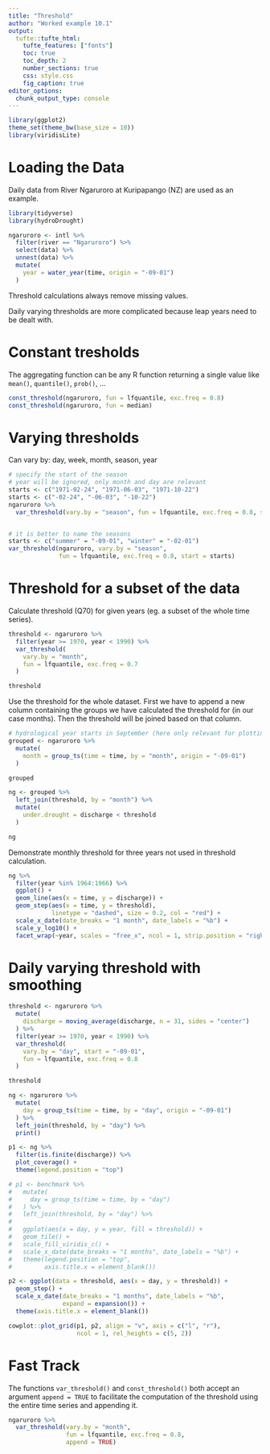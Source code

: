 ```yaml
---
title: "Threshold"
author: "Worked example 10.1"
output: 
  tufte::tufte_html:
    tufte_features: ["fonts"]
    toc: true
    toc_depth: 2
    number_sections: true
    css: style.css
    fig_caption: true
editor_options: 
  chunk_output_type: console
---
```


```r
library(ggplot2)
theme_set(theme_bw(base_size = 10))
library(viridisLite)
```


# Loading the Data

Daily data from River Ngaruroro at Kuripapango (NZ) are used as an example. 


```r
library(tidyverse)
library(hydroDrought)

ngaruroro <- intl %>%
  filter(river == "Ngaruroro") %>%
  select(data) %>%
  unnest(data) %>%
  mutate(
    year = water_year(time, origin = "-09-01")
  )
```


Threshold calculations always remove missing values. 

Daily varying thresholds are more complicated because leap years need to be dealt with. 


# Constant tresholds 

The aggregating function can be any R function returning a single value like `mean()`, `quantile()`, `prob()`, ...

```r
const_threshold(ngaruroro, fun = lfquantile, exc.freq = 0.8)
const_threshold(ngaruroro, fun = median)
```


# Varying thresholds

Can vary by: day, week, month, season, year


```r
# specify the start of the season
# year will be ignored, only month and day are relevant
starts <- c("1971-02-24", "1971-06-03", "1971-10-22")
starts <- c("-02-24", "-06-03", "-10-22")
ngaruroro %>%
  var_threshold(vary.by = "season", fun = lfquantile, exc.freq = 0.8, start = starts)


# it is better to name the seasons
starts <- c("summer" = "-09-01", "winter" = "-02-01")
var_threshold(ngaruroro, vary.by = "season", 
              fun = lfquantile, exc.freq = 0.8, start = starts)
```


# Threshold for a subset of the data
Calculate threshold (Q70) for given years (eg. a subset of the whole time series). 
```r
threshold <- ngaruroro %>%
  filter(year >= 1970, year < 1990) %>%
  var_threshold(
    vary.by = "month", 
    fun = lfquantile, exc.freq = 0.7
  )

threshold
```


Use the threshold for the whole dataset. First we have to append a new column containing the groups we have calculated the threshold for (in our case months). Then the threshold will be joined based on that column. 
```r
# hydrological year starts in September (here only relevant for plotting)
grouped <- ngaruroro %>%
  mutate(
    month = group_ts(time = time, by = "month", origin = "-09-01")
  ) 

grouped

ng <- grouped %>%
  left_join(threshold, by = "month") %>%
  mutate(
    under.drought = discharge < threshold
  )

ng
```



Demonstrate monthly threshold for three years not used in threshold calculation. 
```r
ng %>%
  filter(year %in% 1964:1966) %>%
  ggplot() + 
  geom_line(aes(x = time, y = discharge)) + 
  geom_step(aes(x = time, y = threshold), 
            linetype = "dashed", size = 0.2, col = "red") + 
  scale_x_date(date_breaks = "1 month", date_labels = "%b") +
  scale_y_log10() +
  facet_wrap(~year, scales = "free_x", ncol = 1, strip.position = "right")
```


# Daily varying threshold with smoothing

```r
threshold <- ngaruroro %>%
  mutate(
    discharge = moving_average(discharge, n = 31, sides = "center")
  ) %>%
  filter(year >= 1970, year < 1990) %>%
  var_threshold(
    vary.by = "day", start = "-09-01", 
    fun = lfquantile, exc.freq = 0.8
  ) 

threshold

ng <- ngaruroro %>%
  mutate(
    day = group_ts(time = time, by = "day", origin = "-09-01")
  ) %>%
  left_join(threshold, by = "day") %>%
  print()
```

```r
p1 <- ng %>%
  filter(is.finite(discharge)) %>%
  plot_coverage() + 
  theme(legend.position = "top")

# p1 <- benchmark %>%
#   mutate(
#     day = group_ts(time = time, by = "day")
#   ) %>%
#   left_join(threshold, by = "day") %>%
#   
#   ggplot(aes(x = day, y = year, fill = threshold)) + 
#   geom_tile() + 
#   scale_fill_viridis_c() + 
#   scale_x_date(date_breaks = "1 months", date_labels = "%b") + 
#   theme(legend.position = "top", 
#         axis.title.x = element_blank())

p2 <- ggplot(data = threshold, aes(x = day, y = threshold)) + 
  geom_step() + 
  scale_x_date(date_breaks = "1 months", date_labels = "%b", 
               expand = expansion()) + 
  theme(axis.title.x = element_blank())

cowplot::plot_grid(p1, p2, align = "v", axis = c("l", "r"), 
                   ncol = 1, rel_heights = c(5, 2))
```



# Fast Track
The functions `var_threshold()` and `const_threshold()` both accept an argument `append = TRUE` to facilitate the computation of the threshold using the entire time series and appending it. 

```r
ngaruroro %>%
  var_threshold(vary.by = "month", 
                fun = lfquantile, exc.freq = 0.8, 
                append = TRUE) 
```

